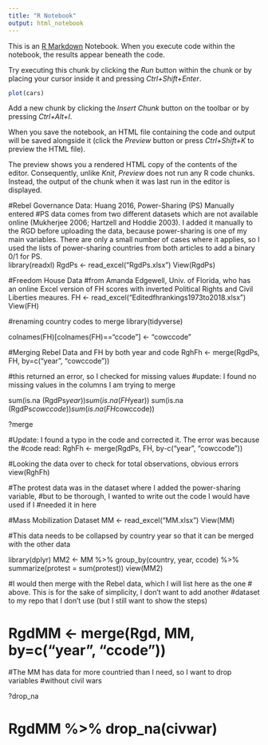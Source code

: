 ```yaml
---
title: "R Notebook"
output: html_notebook
---
```


This is an [R Markdown](http://rmarkdown.rstudio.com) Notebook. When you execute code within the notebook, the results appear beneath the code. 

Try executing this chunk by clicking the *Run* button within the chunk or by placing your cursor inside it and pressing *Ctrl+Shift+Enter*. 

```r
plot(cars)
```

Add a new chunk by clicking the *Insert Chunk* button on the toolbar or by pressing *Ctrl+Alt+I*.

When you save the notebook, an HTML file containing the code and output will be saved alongside it (click the *Preview* button or press *Ctrl+Shift+K* to preview the HTML file).

The preview shows you a rendered HTML copy of the contents of the editor. Consequently, unlike *Knit*, *Preview* does not run any R code chunks. Instead, the output of the chunk when it was last run in the editor is displayed.


#Rebel Governance Data: Huang 2016, Power-Sharing (PS) Manually entered
#PS data comes from two different datasets which are not available online (Mukherjee 2006; Hartzell and Hoddie 2003).  I added it manually to the RGD before uploading the data, because power-sharing is one of my main variables.  There are only a small number of cases where it applies, so I used the lists of power-sharing countries from both articles to add a binary 0/1 for PS.  
library(readxl)
RgdPs <- read_excel("RgdPs.xlsx")
View(RgdPs)

#Freedom House Data
#from Amanda Edgewell, Univ. of Florida, who has an online Excel version of FH scores with inverted Political Rights and Civil Liberties meaures.
FH <- read_excel("Editedfhrankings1973to2018.xlsx")
View(FH)

#renaming country codes to merge 
library(tidyverse)

colnames(FH)[colnames(FH)=="ccode"] <- "cowccode"

#Merging Rebel Data and FH by both year and code
RghFh <- merge(RgdPs, FH, by=c("year", "cowccode"))

#this returned an error, so I checked for missing values
#update: I found no missing values in the columns I am trying to merge

sum(is.na (RgdPs$year)) 
sum(is.na (FH$year))
sum(is.na (RgdPs$cowccode))
sum(is.na (FH$cowccode))

?merge

#Update: I found a typo in the code and corrected it.  The error was because the
#code read: RghFh <- merge(RgdPs, FH, by-c("year", "cowccode"))


#Looking the data over to check for total observations, obvious errors
view(RghFh)

#The protest data was in the dataset where I added the power-sharing variable, 
#but to be thorough, I wanted to write out the code I would have used if I
#needed it in here

#Mass Mobilization Dataset
MM <- read_excel("MM.xlsx")
View(MM)

#This data needs to be collapsed by country year so that it can be merged with the other data

library(dplyr)
MM2 <- MM %>% group_by(country, year, ccode) %>%
      summarize(protest = sum(protest))
view(MM2)

#I would then merge with the Rebel data, which I will list here as the one
# above.  This is for the sake of simplicity, I don't want to add another
#dataset to my repo that I don't use (but I still want to show the steps)

# RgdMM <- merge(Rgd, MM, by=c("year", "ccode"))

#The MM has data for more countried than I need, so I want to drop variables
#without civil wars

?drop_na

# RgdMM %>% drop_na(civwar)



